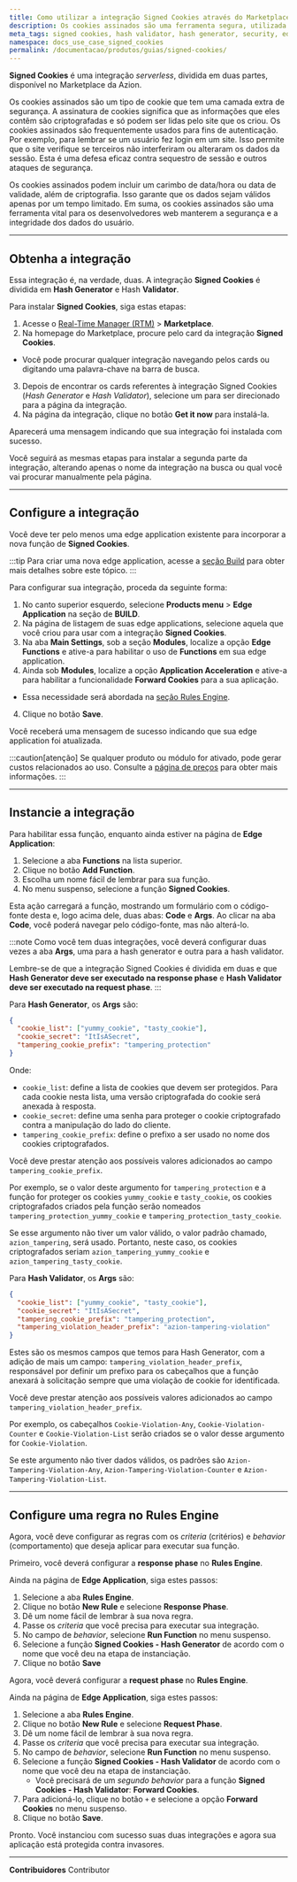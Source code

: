 ```yaml
---
title: Como utilizar a integração Signed Cookies através do Marketplace da Azion
description: Os cookies assinados são uma ferramenta segura, utilizada para fins de autenticação e vital para desenvolvedores web, que codifica informações e garante a integridade dos dados da sessão.
meta_tags: signed cookies, hash validator, hash generator, security, edge computing
namespace: docs_use_case_signed_cookies
permalink: /documentacao/produtos/guias/signed-cookies/
---
```


**Signed Cookies** é uma integração *serverless*, dividida em duas partes, disponível no Marketplace da Azion.

Os cookies assinados são um tipo de cookie que tem uma camada extra de segurança. A assinatura de cookies significa que as informações que eles contêm são criptografadas e só podem ser lidas pelo site que os criou. Os cookies assinados são frequentemente usados para fins de autenticação. Por exemplo, para lembrar se um usuário fez login em um site. Isso permite que o site verifique se terceiros não interferiram ou alteraram os dados da sessão. Esta é uma defesa eficaz contra sequestro de sessão e outros ataques de segurança.

Os cookies assinados podem incluir um carimbo de data/hora ou data de validade, além de criptografia. Isso garante que os dados sejam válidos apenas por um tempo limitado. Em suma, os cookies assinados são uma ferramenta vital para os desenvolvedores web manterem a segurança e a integridade dos dados do usuário.

---

## Obtenha a integração

Essa integração é, na verdade, duas. A integração **Signed Cookies** é dividida em **Hash Generator** e Hash **Validator**.

Para instalar **Signed Cookies**, siga estas etapas:

1. Acesse o [Real-Time Manager (RTM)](/pt-br/documentacao/produtos/guias/como-acessar-o-rtm/) > **Marketplace**.
2. Na homepage do Marketplace, procure pelo card da integração **Signed Cookies**.
  - Você pode procurar qualquer integração navegando pelos cards ou digitando uma palavra-chave na barra de busca.
3. Depois de encontrar os cards referentes à integração Signed Cookies (*Hash Generator* e *Hash Validator*), selecione um para ser direcionado para a página da integração.
4. Na página da integração, clique no botão **Get it now** para instalá-la.

Aparecerá uma mensagem indicando que sua integração foi instalada com sucesso.

Você seguirá as mesmas etapas para instalar a segunda parte da integração, alterando apenas o nome da integração na busca ou qual você vai procurar manualmente pela página.

---

## Configure a integração

Você deve ter pelo menos uma edge application existente para incorporar a nova função de **Signed Cookies**.

:::tip
Para criar uma nova edge application, acesse a [seção Build](/pt-br/documentacao/produtos/guias/build/criar-uma-aplicacao/) para obter mais detalhes sobre este tópico.
:::

Para configurar sua integração, proceda da seguinte forma:

1. No canto superior esquerdo, selecione **Products menu** > **Edge Application** na seção de **BUILD**.
2. Na página de listagem de suas edge applications, selecione aquela que você criou para usar com a integração **Signed Cookies**.
3. Na aba **Main Settings**, sob a seção **Modules**, localize a opção **Edge Functions** e ative-a para habilitar o uso de **Functions** em sua edge application.
4. Ainda sob **Modules**, localize a opção **Application Acceleration** e ative-a para habilitar a funcionalidade **Forward Cookies** para a sua aplicação.
  - Essa necessidade será abordada na [seção Rules Engine](#configure-uma-regra-no-rules-engine).
4. Clique no botão **Save**.

Você receberá uma mensagem de sucesso indicando que sua edge application foi atualizada.

:::caution[atenção]
Se qualquer produto ou módulo for ativado, pode gerar custos relacionados ao uso. Consulte a [página de preços](https://www.azion.com/pt-br/precos/) para obter mais informações.
:::

---

## Instancie a integração

Para habilitar essa função, enquanto ainda estiver na página de **Edge Application**:

1. Selecione a aba **Functions** na lista superior.
2. Clique no botão **Add ⁠Function**.
3. Escolha um nome fácil de lembrar para sua função.
4. No menu suspenso, selecione a função **Signed Cookies**.

Esta ação carregará a função, mostrando um formulário com o código-fonte desta e, logo acima dele, duas abas: **Code** e **Args**. Ao clicar na aba **Code**, você poderá navegar pelo código-fonte, mas não alterá-lo.

:::note
Como você tem duas integrações, você deverá configurar duas vezes a aba **Args**, uma para a hash generator e outra para a hash validator.

Lembre-se de que a integração Signed Cookies é dividida em duas e que **Hash Generator deve ser executado na response phase** e **Hash ⁠Validator deve ser executado na request phase**.
:::

Para **Hash ⁠Generator**, os **Args** são:

```json
{
  "cookie_list": ["yummy_cookie", "tasty_cookie"],
  "cookie_secret": "ItIsASecret",
  "tampering_cookie_prefix": "tampering_protection"
}
```

Onde:

- `cookie_list`: define a lista de cookies que devem ser protegidos. Para cada cookie nesta lista, uma versão criptografada do cookie será anexada à resposta.
- `cookie_secret`: define uma senha para proteger o cookie criptografado contra a manipulação do lado do cliente.
- `tampering_cookie_prefix`: define o prefixo a ser usado no nome dos cookies criptografados.

Você deve prestar atenção aos possíveis valores adicionados ao campo `tampering_cookie_prefix`.

Por exemplo, se o valor deste argumento for `tampering_protection` e a função for proteger os cookies `yummy_cookie` e `tasty_cookie`, os cookies criptografados criados pela função serão nomeados `tampering_protection_yummy_cookie` e `tampering_protection_tasty_cookie`.

Se esse argumento não tiver um valor válido, o valor padrão chamado, `azion_tampering`, será usado. Portanto, neste caso, os cookies criptografados seriam `azion_tampering_yummy_cookie` e `azion_tampering_tasty_cookie`.

Para **Hash Validator**, os **Args** são:

```json
{
  "cookie_list": ["yummy_cookie", "tasty_cookie"],
  "cookie_secret": "ItIsASecret",
  "tampering_cookie_prefix": "tampering_protection",
  "tampering_violation_header_prefix": "azion-tampering-violation"
}
```

Estes são os mesmos campos que temos para Hash Generator, com a adição de mais um campo: `tampering_violation_header_prefix`, responsável por definir um prefixo para os cabeçalhos que a função anexará à solicitação sempre que uma violação de cookie for identificada.

Você deve prestar atenção aos possíveis valores adicionados ao campo `tampering_violation_header_prefix`.

Por exemplo, os cabeçalhos `Cookie-Violation-Any`, `Cookie-Violation-Counter` e `Cookie-Violation-List` serão criados se o valor desse argumento for `Cookie-Violation`.

Se este argumento não tiver dados válidos, os padrões são `Azion-Tampering-Violation-Any`, `Azion-Tampering-Violation-Counter` e `Azion-Tampering-Violation-List`.

---

## Configure uma regra no Rules Engine

Agora, você deve configurar as regras com os *criteria* (critérios) e *behavior* (comportamento) que deseja aplicar para executar sua função.

Primeiro, você deverá configurar a **response phase** no **Rules Engine**.

Ainda na página de **Edge Application**, siga estes passos:

1. Selecione a aba **Rules Engine**.
2. Clique no botão **New Rule** e selecione **Response Phase**.
3. Dê um nome fácil de lembrar à sua nova regra.
4. Passe os *criteria* que você precisa para executar sua integração.
5. No campo de *behavior*, selecione **Run Function** no menu suspenso.
6. Selecione a função **Signed Cookies - Hash Generator** de acordo com o nome que você deu na etapa de instanciação.
6. Clique no botão **Save**

Agora, você deverá configurar a **request phase** no **Rules Engine**.

Ainda na página de **Edge Application**, siga estes passos:

1. Selecione a aba **Rules Engine**.
2. Clique no botão **New Rule** e selecione **Request Phase**.
3. Dê um nome fácil de lembrar à sua nova regra.
4. Passe os *criteria* que você precisa para executar sua integração.
5. No campo de *behavior*, selecione **Run Function** no menu suspenso.
6. Selecione a função **Signed Cookies - Hash Validator** de acordo com o nome que você deu na etapa de instanciação.
   - Você precisará de um *segundo behavior* para a função **Signed Cookies - Hash Validator**: **Forward Cookies**.
7. Para adicioná-lo, clique no botão `+` e selecione a opção **Forward Cookies** no menu suspenso.
8. Clique no botão **Save**.

Pronto. Você instanciou com sucesso suas duas integrações e agora sua aplicação está protegida contra invasores.

---


**Contribuidores** <ContributorList>Contributor</ContributorList>

